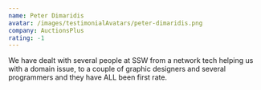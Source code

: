 ```yaml
---
name: Peter Dimaridis
avatar: /images/testimonialAvatars/peter-dimaridis.png
company: AuctionsPlus
rating: -1
---
```


We have dealt with several people at SSW from a network tech helping us with a domain issue, to a couple of graphic designers and several programmers and they have ALL been first rate.
